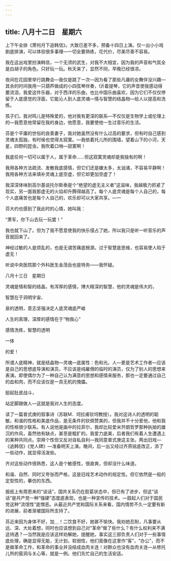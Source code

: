 ```yaml
---
---
---
```

title: 八月十二日　星期六
---




上下午全排《萧何月下追韩信》。大致已差不多，预备十四日上演。仅一出小小戏剧底排演，可以体验很多事理―一切全要熟练，花代价，尽美尽善不容易。

我在这出戏里扮演韩信，一个无须的武生，对我不大相宜，因为我的声音和气氛全是白胡子的角色。只好玩一玩。秋天来了，显然不同，早晚已经很凉。

夜间在花园里举行跳舞会―我仅是跳了一次―因为看了那些凡庸的女舞伴没兴趣―其余的时间我用一只葫芦做成的小四弦琴伴奏，l沂着提琴，它的声音使我感动得要流泪，我爱这件乐器，对于西洋的乐曲，也比中国乐曲喜欢，因为它们不仅仅停留于人底感觉的浮面，它能沁人到人底灵魂―情与智慧的结晶物―给人以提高和洗练。

孩子们，我对鸣儿是特殊爱的，他对我有更深的联系―不仅仅是生物学上或伦理上的―我愿意他常留在我的身边，他愿意，我要使他一生过音乐的生活。

芬是个平庸的世俗的良善妻子，我对她虽然没有什么过高的要求，但有时自己感到灵魂太孤独，有时侯也觉得太寂寞。―我依着托儿所的围墙，望着山下的小河，天星，四野的昆虫，我吹着口哨―寂寞啊！

我底任何一切可以属于人，属于革命……但这寂寞灵魂却是我独有的啊！

我用各种方法疏流、发散我底感情，但它们还是嫌太多，太汹涌，不容易平静啊！我用各种方法来填补灵魂上底空虚，但它却更加空虚了！

我深深体味到高尔基说托尔斯泰是个“绝望的虚无主义者”这滋味，我越极力抓紧了现实，另一面我那虚无的火焰却升腾得越高了。每个人底灵魂是每个人自己的，每个人底痛苦也是每个人自己的，欢乐却可以大家共享。―一

芬大约也感到了我此时的心情，她叫我：

“萧军，你下山去玩一玩罢！”

我也就下山了。但为了我不愿意使我的快乐侵占了她，所以我只是听一听音乐的声音就回来了。

神经过敏的人是烦乱的，也是无谓苦痛底根源。过于智慧底思维，也容易使人陷于虚无！

听说中央医院那个外科医生金茂岳也是特务——我怀疑。





八月十三日　星期日


灵魂是情和智的结晶，有浑厚的感情，博大精深的智慧，他的灵魂是伟大的，

智慧在于洞明宇宙、

泉的透明，意志坚强决定人底灵魂底严峻

人生的真理，深厚的感情在于“物我心”

感情洗练，智慧的透明

一体

的爱！

所谓人底精神，就是结晶物―灵魂―底属性：色和光。人―更是艺术工作者―应该是自己的思想底导演和演员，不应该是纯雇佣的临时的演员，仅为了别人的思想来表演。即使偶尔为了一种自己认为满意的思想和感情来服务，那也一定要通过自己的血和肉，而不应该仅是一具无机的傀儡。

挺起肚皮战斗，

站定脚跟做人―这就是我对人生的态度。

读了一篇普式庚的叙事诗（苏联M．坷拉甫钦坷教授）。我对这诗人的透明的聪敏，和谐的性格和美底作品，是无条件的钦佩赞美的，但我并不十分爱他，他和我的性格很少联系。有人说他是画中的拉菲尔，我却比较爱米开朗哲罗那种执拗的雄沉的作风，虽然他有缺点，甚至是粗犷的。我爱力底美，后者我们有着人生遭遇上的某种共同点。崇拜个性但又反对自私自利―我同意普式庚这主张。两出旧戏―《追韩信》《党人碑》―准备明天上演。晚间，后一出又经过齐燕铭底改正，添了一些动作，就显得活泼些。

齐对这些动作很熟悉，这人是个敏感性，很直爽，但却没什么味道。

和谐、自然、同时又夸张而严格，这是旧戏艺术动作的规定性。但它依然是一般的定型性的，摹仿的东西。

报纸上有周恩来的“谈话”，国共关系仍在胶葛状态中，但已有了进步，但这“谈话”是共产党一种“强硬”态度底表现，也是一种宣传的技术。―鼓起人们对于国民党这种“流氓性”底憎恶。从最近共产党和国际关系来看，国内情势不久一定要有新的进展，前者渐被国际所支持了。

芬近来因为身体不好，加＿！二饮食不好，她甚不愉快。我劝她忍耐，凡事要从远、深、大处着想，同时也应该想到自己对“革命”做了些什么？有什么权利来不满这待遇？―当然我是应该这样劝解她，提醒她，事实这三部负责人们对于一些事情底处理，确是显得无能，无计划，软弱性，他们竟像在这里作“客”，“办公”，而不是做革命工作，和革命的事业并没结成血肉关连！对群众也没有血肉关连―从修托儿所的窑洞与关心等，就是一例。他们先忙自己的生活安适。